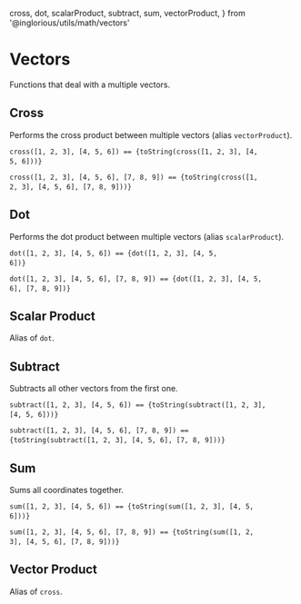 
cross,
dot,
scalarProduct,
subtract,
sum,
vectorProduct,
} from '@inglorious/utils/math/vectors'

<Meta title="Utils/Math/Vectors" />

# Vectors

Functions that deal with a multiple vectors.

## Cross

Performs the cross product between multiple vectors (alias `vectorProduct`).

<code>cross([1, 2, 3], [4, 5, 6]) == {toString(cross([1, 2, 3], [4, 5, 6]))}</code>&nbsp;

<code>cross([1, 2, 3], [4, 5, 6], [7, 8, 9]) == {toString(cross([1, 2, 3], [4, 5, 6], [7, 8, 9]))}</code>&nbsp;

## Dot

Performs the dot product between multiple vectors (alias `scalarProduct`).

<code>dot([1, 2, 3], [4, 5, 6]) == {dot([1, 2, 3], [4, 5, 6])}</code>&nbsp;

<code>dot([1, 2, 3], [4, 5, 6], [7, 8, 9]) == {dot([1, 2, 3], [4, 5, 6], [7, 8, 9])}</code>&nbsp;

## Scalar Product

Alias of `dot`.

## Subtract

Subtracts all other vectors from the first one.

<code>subtract([1, 2, 3], [4, 5, 6]) == {toString(subtract([1, 2, 3], [4, 5, 6]))}</code>&nbsp;

<code>subtract([1, 2, 3], [4, 5, 6], [7, 8, 9]) == {toString(subtract([1, 2, 3], [4, 5, 6], [7, 8, 9]))}</code>&nbsp;

## Sum

Sums all coordinates together.

<code>sum([1, 2, 3], [4, 5, 6]) == {toString(sum([1, 2, 3], [4, 5, 6]))}</code>&nbsp;

<code>sum([1, 2, 3], [4, 5, 6], [7, 8, 9]) == {toString(sum([1, 2, 3], [4, 5, 6], [7, 8, 9]))}</code>&nbsp;

## Vector Product

Alias of `cross`.
